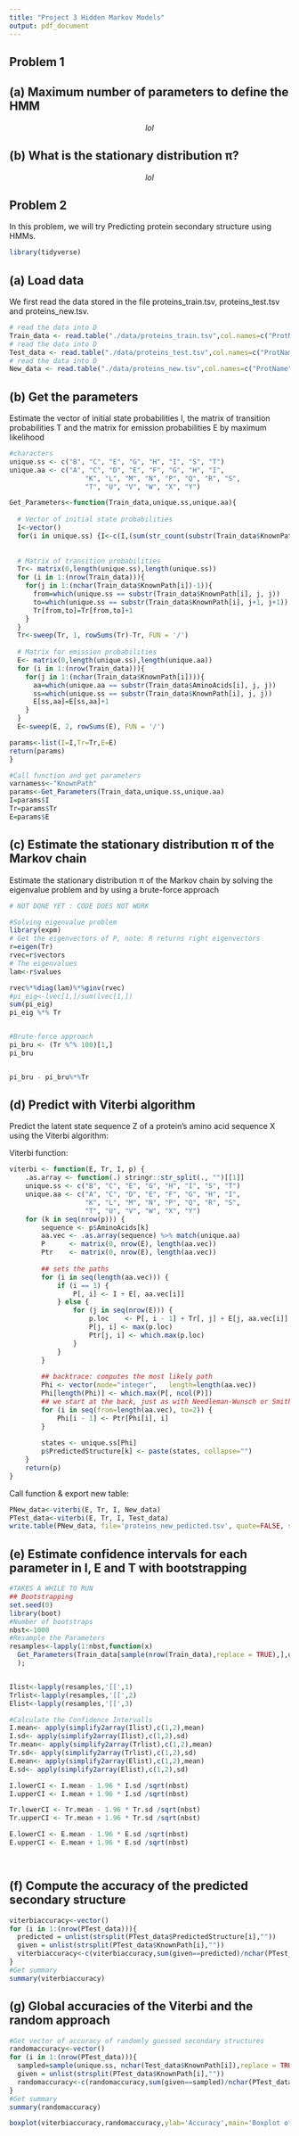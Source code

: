 ---
title: "Project 3 Hidden Markov Models"
output: pdf_document
---

## Problem 1

## (a) Maximum number of parameters to define the HMM


$$
lol
$$


## (b) What is the stationary distribution π? 


$$
lol
$$



## Problem 2

In this problem, we will try Predicting protein secondary structure using HMMs.


```{r, echo=FALSE, message=FALSE, warning=FALSE}
library(tidyverse)
```

## (a) Load data

We first read the data stored in the file proteins_train.tsv, proteins_test.tsv and proteins_new.tsv. 

```{r}
# read the data into D
Train_data <- read.table("./data/proteins_train.tsv",col.names=c("ProtName","AminoAcids","KnownPath"))
# read the data into D
Test_data <- read.table("./data/proteins_test.tsv",col.names=c("ProtName","AminoAcids","KnownPath") )
# read the data into D
New_data <- read.table("./data/proteins_new.tsv",col.names=c("ProtName","AminoAcids"))

```

## (b) Get the parameters

Estimate the vector of initial state probabilities I, the matrix of transition probabilities T and the matrix for emission probabilities E by maximum likelihood

```{r}
#characters
unique.ss <- c("B", "C", "E", "G", "H", "I", "S", "T")
unique.aa <- c("A", "C", "D", "E", "F", "G", "H", "I",
                   "K", "L", "M", "N", "P", "Q", "R", "S",
                   "T", "U", "V", "W", "X", "Y")
```


```{r}
Get_Parameters<-function(Train_data,unique.ss,unique.aa){ 
  
  # Vector of initial state probabilities
  I<-vector()
  for(i in unique.ss) {I<-c(I,(sum(str_count(substr(Train_data$KnownPath,1,1),i))/nrow(Train_data)))}
  
  
  # Matrix of transition probabilities
  Tr<- matrix(0,length(unique.ss),length(unique.ss))
  for (i in 1:(nrow(Train_data))){
    for(j in 1:(nchar(Train_data$KnownPath[i])-1)){
      from=which(unique.ss == substr(Train_data$KnownPath[i], j, j))
      to=which(unique.ss == substr(Train_data$KnownPath[i], j+1, j+1))
      Tr[from,to]=Tr[from,to]+1
    }
  }
  Tr<-sweep(Tr, 1, rowSums(Tr)-Tr, FUN = '/')
  
  # Matrix for emission probabilities
  E<- matrix(0,length(unique.ss),length(unique.aa))
  for (i in 1:(nrow(Train_data))){
    for(j in 1:(nchar(Train_data$KnownPath[i]))){ 
      aa=which(unique.aa == substr(Train_data$AminoAcids[i], j, j))
      ss=which(unique.ss == substr(Train_data$KnownPath[i], j, j))
      E[ss,aa]=E[ss,aa]+1
    }
  }
  E<-sweep(E, 2, rowSums(E), FUN = '/')

params<-list(I=I,Tr=Tr,E=E)
return(params)
}
```

```{r}
#Call function and get parameters
varnamess<-"KnownPath"
params<-Get_Parameters(Train_data,unique.ss,unique.aa)
I=params$I
Tr=params$Tr
E=params$E

```


## (c) Estimate the stationary distribution π of the Markov chain 

Estimate the stationary distribution π of the Markov chain by solving the eigenvalue problem
and by using a brute-force approach

```{r}
# NOT DONE YET : CODE DOES NOT WORK

#Solving eigenvalue problem
library(expm)    
# Get the eigenvectors of P, note: R returns right eigenvectors
r=eigen(Tr)
rvec=r$vectors
# The eigenvalues
lam<-r$values

rvec%*%diag(lam)%*%ginv(rvec)
#pi_eig<-lvec[1,]/sum(lvec[1,])
sum(pi_eig)
pi_eig %*% Tr


#Brute-force approach
pi_bru <- (Tr %^% 100)[1,]
pi_bru


pi_bru - pi_bru%*%Tr
```

## (d) Predict with Viterbi algorithm

Predict the latent state sequence Z of a protein’s amino acid sequence X using the Viterbi algorithm:

Viterbi function:
```{r}
viterbi <- function(E, Tr, I, p) {
    .as.array <- function(.) stringr::str_split(., "")[[1]]
    unique.ss <- c("B", "C", "E", "G", "H", "I", "S", "T")
    unique.aa <- c("A", "C", "D", "E", "F", "G", "H", "I",
                   "K", "L", "M", "N", "P", "Q", "R", "S",
                   "T", "U", "V", "W", "X", "Y")
    for (k in seq(nrow(p))) {
        sequence <- p$AminoAcids[k]
        aa.vec <- .as.array(sequence) %>% match(unique.aa)
        P      <- matrix(0, nrow(E), length(aa.vec))
        Ptr    <- matrix(0, nrow(E), length(aa.vec))
        
        ## sets the paths
        for (i in seq(length(aa.vec))) {
            if (i == 1) {
                P[, i] <- I + E[, aa.vec[i]]
            } else {
                for (j in seq(nrow(E))) {
                    p.loc    <- P[, i - 1] + Tr[, j] + E[j, aa.vec[i]]
                    P[j, i] <- max(p.loc)
                    Ptr[j, i] <- which.max(p.loc)
                }
            }
        }
        
        ## backtrace: computes the most likely path
        Phi <- vector(mode="integer",   length=length(aa.vec))
        Phi[length(Phi)] <- which.max(P[, ncol(P)])
        ## we start at the back, just as with Needleman-Wunsch or Smith-Waterman
        for (i in seq(from=length(aa.vec), to=2)) {
            Phi[i - 1] <- Ptr[Phi[i], i]
        }
        
        states <- unique.ss[Phi]
        p$PredictedStructure[k] <- paste(states, collapse="")
    }
    return(p)
}

```

Call function & export new table:

```{r}

PNew_data<-viterbi(E, Tr, I, New_data)
PTest_data<-viterbi(E, Tr, I, Test_data)
write.table(PNew_data, file='proteins_new_pedicted.tsv', quote=FALSE, sep='\t')

```

## (e) Estimate confidence intervals for each parameter in I, E and T with bootstrapping


```{r}
#TAKES A WHILE TO RUN
## Bootstrapping
set.seed(0)
library(boot)
#Number of bootstraps
nbst<-1000
#Resample the Parameters 
resamples<-lapply(1:nbst,function(x)
  Get_Parameters(Train_data[sample(nrow(Train_data),replace = TRUE),],unique.ss,unique.aa)
  );


Ilist<-lapply(resamples,'[[',1)
Trlist<-lapply(resamples,'[[',2)
Elist<-lapply(resamples,'[[',3)

#Calculate the Confidence Intervalls
I.mean<- apply(simplify2array(Ilist),c(1,2),mean)
I.sd<- apply(simplify2array(Ilist),c(1,2),sd)
Tr.mean<- apply(simplify2array(Trlist),c(1,2),mean)
Tr.sd<- apply(simplify2array(Trlist),c(1,2),sd)
E.mean<- apply(simplify2array(Elist),c(1,2),mean)
E.sd<- apply(simplify2array(Elist),c(1,2),sd)

I.lowerCI <- I.mean - 1.96 * I.sd /sqrt(nbst)
I.upperCI <- I.mean + 1.96 * I.sd /sqrt(nbst)

Tr.lowerCI <- Tr.mean - 1.96 * Tr.sd /sqrt(nbst)
Tr.upperCI <- Tr.mean + 1.96 * Tr.sd /sqrt(nbst)

E.lowerCI <- E.mean - 1.96 * E.sd /sqrt(nbst)
E.upperCI <- E.mean + 1.96 * E.sd /sqrt(nbst)




```

## (f) Compute the accuracy of the predicted secondary structure


```{r}
viterbiaccuracy<-vector()
for (i in 1:(nrow(PTest_data))){
  predicted = unlist(strsplit(PTest_data$PredictedStructure[i],""))
  given = unlist(strsplit(PTest_data$KnownPath[i],""))
  viterbiaccuracy<-c(viterbiaccuracy,sum(given==predicted)/nchar(PTest_data$PredictedStructure[i]))
}
#Get summary
summary(viterbiaccuracy)
```


## (g) Global accuracies of the Viterbi and the random approach

```{r}
#Get vector of accuracy of randomly guessed secondary structures
randomaccuracy<-vector()
for (i in 1:(nrow(PTest_data))){
  sampled=sample(unique.ss, nchar(Test_data$KnownPath[i]),replace = TRUE) #ramdom sampling seq--> ADD WEIGHTS/PROBS
  given = unlist(strsplit(PTest_data$KnownPath[i],""))
  randomaccuracy<-c(randomaccuracy,sum(given==sampled)/nchar(PTest_data$PredictedStructure[i]))
}
#Get summary
summary(randomaccuracy)

boxplot(viterbiaccuracy,randomaccuracy,ylab='Accuracy',main='Boxplot of  global accuracies',names = c( 'Viterbi','Random'))

```
